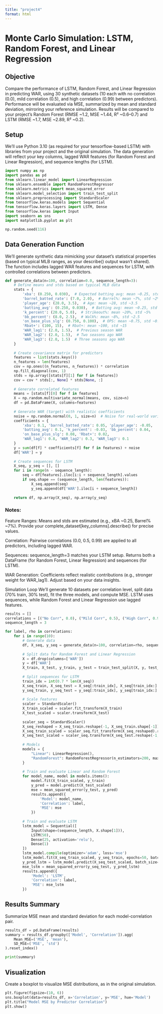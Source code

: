 ```yaml
---
title: "project4"
format: html
---
```


# Monte Carlo Simulation: LSTM, Random Forest, and Linear Regression

## Objective
Compare the performance of LSTM, Random Forest, and Linear Regression in predicting WAR, using 30 synthetic datasets (10 each with no correlation (0.0), mild correlation (0.5), and high correlation (0.99) between predictors). Performance will be evaluated via MSE, summarized by mean and standard deviation, mirroring your reference simulation. Results will be compared to your project’s Random Forest (RMSE ~1.2, MSE ~1.44, R² ~0.6–0.7) and LSTM (RMSE ~1.7, MSE ~2.89, R² ~0.2).

## Setup
We’ll use Python 3.10 (as required for your tensorflow-based LSTM) with libraries from your project and the original simulation. The data generation will reflect your key columns, lagged WAR features (for Random Forest and Linear Regression), and sequence lengths (for LSTM).

```python
import numpy as np
import pandas as pd
from sklearn.linear_model import LinearRegression
from sklearn.ensemble import RandomForestRegressor
from sklearn.metrics import mean_squared_error
from sklearn.model_selection import train_test_split
from sklearn.preprocessing import StandardScaler
from tensorflow.keras.models import Sequential
from tensorflow.keras.layers import LSTM, Dense
from tensorflow.keras import Input
import seaborn as sns
import matplotlib.pyplot as plt

np.random.seed(116)
```

## Data Generation Function
We’ll generate synthetic data mimicking your dataset’s statistical properties (based on typical MLB ranges, as your describe() output wasn’t shared). The function includes lagged WAR features and sequences for LSTM, with controlled correlations between predictors.

```python
def generate_data(n=100, correlation=0.0, sequence_length=3):
    # Define means and stds based on typical MLB data
    stats = {
        'xba': (0.250, 0.030),  # Expected batting avg: mean ~0.25, std ~0.03
        'barrel_batted_rate': (7.0, 2.0),  # Barrel%: mean ~7%, std ~2%
        'player_age': (28.0, 3.5),  # Age: mean ~28, std ~3.5
        'batting_avg': (0.250, 0.030),  # Batting avg: mean ~0.25, std ~0.03
        'k_percent': (20.0, 5.0),  # Strikeout%: mean ~20%, std ~5%
        'bb_percent': (8.0, 2.5),  # Walk%: mean ~8%, std ~2.5
        'on_base_plus_slg': (0.750, 0.100),  # OPS: mean ~0.75, std ~0.1
        'Rbat+': (100, 15),  # Rbat+: mean ~100, std ~15
        'WAR_lag1': (2.0, 1.5),  # Previous season WAR
        'WAR_lag2': (2.0, 1.5),  # Two seasons ago WAR
        'WAR_lag3': (2.0, 1.5)  # Three seasons ago WAR
    }
    
    # Create covariance matrix for predictors
    features = list(stats.keys())
    n_features = len(features)
    cov = np.ones((n_features, n_features)) * correlation
    np.fill_diagonal(cov, 1)
    stds = np.array([stats[f][1] for f in features])
    cov = cov * stds[:, None] * stds[None, :]
    
    # Generate correlated features
    means = [stats[f][0] for f in features]
    X = np.random.multivariate_normal(means, cov, size=n)
    df = pd.DataFrame(X, columns=features)
    
    # Generate WAR (target) with realistic coefficients
    noise = np.random.normal(0, 1, size=n)  # Noise for real-world variability
    coefficients = {
        'xba': 0.1, 'barrel_batted_rate': 0.05, 'player_age': -0.05,
        'batting_avg': 0.1, 'k_percent': -0.03, 'bb_percent': 0.04,
        'on_base_plus_slg': 0.08, 'Rbat+': 0.02,
        'WAR_lag1': 0.8, 'WAR_lag2': 0.3, 'WAR_lag3': 0.1
    }
    y = sum(df[f] * coefficients[f] for f in features) + noise
    df['WAR'] = y
    
    # Create sequences for LSTM
    X_seq, y_seq = [], []
    for i in range(n - sequence_length):
        seq = df[features].iloc[i:i + sequence_length].values
        if seq.shape == (sequence_length, len(features)):
            X_seq.append(seq)
            y_seq.append(df['WAR'].iloc[i + sequence_length])
    
    return df, np.array(X_seq), np.array(y_seq)
```

### Notes:

Feature Ranges: Means and stds are estimated (e.g., xBA ~0.25, Barrel% ~7%). Provide your complete_dataset[key_columns].describe() for precise values.

Correlation: Pairwise correlations (0.0, 0.5, 0.99) are applied to all predictors, including lagged WAR.

Sequences: sequence_length=3 matches your LSTM setup. Returns both a DataFrame (for Random Forest, Linear Regression) and sequences (for LSTM).

WAR Generation: Coefficients reflect realistic contributions (e.g., stronger weight for WAR_lag1). Adjust based on your data insights.

Simulation Loop
We’ll generate 10 datasets per correlation level, split data (70% train, 30% test), fit the three models, and compute MSE. LSTM uses sequences, while Random Forest and Linear Regression use lagged features.

```python
results = []
correlations = [("No Corr", 0.0), ("Mild Corr", 0.5), ("High Corr", 0.99)]
sequence_length = 3

for label, rho in correlations:
    for i in range(10):
        # Generate data
        df, X_seq, y_seq = generate_data(n=100, correlation=rho, sequence_length=sequence_length)
        
        # Split data for Random Forest and Linear Regression
        X = df.drop(columns=['WAR'])
        y = df['WAR']
        X_train, X_test, y_train, y_test = train_test_split(X, y, test_size=0.3, random_state=i)
        
        # Split sequences for LSTM
        train_idx = int(0.7 * len(X_seq))
        X_seq_train, X_seq_test = X_seq[:train_idx], X_seq[train_idx:]
        y_seq_train, y_seq_test = y_seq[:train_idx], y_seq[train_idx:]
        
        # Scale features
        scaler = StandardScaler()
        X_train_scaled = scaler.fit_transform(X_train)
        X_test_scaled = scaler.transform(X_test)
        
        scaler_seq = StandardScaler()
        X_seq_reshaped = X_seq_train.reshape(-1, X_seq_train.shape[-1])
        X_seq_train_scaled = scaler_seq.fit_transform(X_seq_reshaped).reshape(X_seq_train.shape)
        X_seq_test_scaled = scaler_seq.transform(X_seq_test.reshape(-1, X_seq_test.shape[-1])).reshape(X_seq_test.shape)
        
        # Models
        models = {
            "Linear": LinearRegression(),
            "RandomForest": RandomForestRegressor(n_estimators=200, max_depth=12),  # Matches your tuned max_depth
        }
        
        # Train and evaluate Linear and Random Forest
        for model_name, model in models.items():
            model.fit(X_train_scaled, y_train)
            y_pred = model.predict(X_test_scaled)
            mse = mean_squared_error(y_test, y_pred)
            results.append({
                'Model': model_name,
                'Correlation': label,
                'MSE': mse
            })
        
        # Train and evaluate LSTM
        lstm_model = Sequential([
            Input(shape=(sequence_length, X.shape[1])),
            LSTM(50),
            Dense(25, activation='relu'),
            Dense(1)
        ])
        lstm_model.compile(optimizer='adam', loss='mse')
        lstm_model.fit(X_seq_train_scaled, y_seq_train, epochs=50, batch_size=32, verbose=0, validation_split=0.2)
        y_pred_lstm = lstm_model.predict(X_seq_test_scaled, batch_size=32, verbose=0).flatten()
        mse_lstm = mean_squared_error(y_seq_test, y_pred_lstm)
        results.append({
            'Model': 'LSTM',
            'Correlation': label,
            'MSE': mse_lstm
        })
```

## Results Summary
Summarize MSE mean and standard deviation for each model-correlation pair.

```python
results_df = pd.DataFrame(results)
summary = results_df.groupby(['Model', 'Correlation']).agg(
    Mean_MSE=('MSE', 'mean'),
    SD_MSE=('MSE', 'std')
).reset_index()

print(summary)
```

## Visualization
Create a boxplot to visualize MSE distributions, as in the original simulation.

```python
plt.figure(figsize=(10, 6))
sns.boxplot(data=results_df, x='Correlation', y='MSE', hue='Model')
plt.title("Model MSE by Predictor Correlation")
plt.show()
```